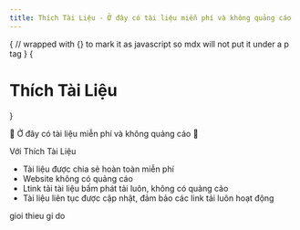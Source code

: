 ```yaml
---
title: Thích Tài Liệu - Ở đây có tài liệu miễn phí và không quảng cáo
---
```



<style jsx global>{`
body {
  background-image: radial-gradient(#ddd 1px, transparent 0),
    radial-gradient(#ddd 1px, transparent 0);
  background-position: 0 0, 25px 25px;
  background-size: 50px 50px;
}
.dark body {
  background-image: radial-gradient(#333 1px, transparent 0),
    radial-gradient(#333 1px, transparent 0);
}
`}</style>

{
// wrapped with {} to mark it as javascript so mdx will not put it under a p tag
}
{<h1 className="text-center font-extrabold md:text-5xl mt-8">Thích Tài Liệu</h1>}

<Bleed full>
    <div className="mx-auto max-w-full w-[880px] text-center px-4 mb-10">
      <p className="text-lg mb-2 text-gray-600 md:!text-2xl">
        🦄  Ở đây có tài liệu miễn phí và không quảng cáo 🦄
      </p>
    </div>
</Bleed>

Với Thích Tài Liệu

- Tài liệu được chia sẻ hoàn toàn miễn phí
- Website không có quảng cáo
- Ltink tải tài liệu bấm phát tải luôn, không có quảng cảo
- Tài liệu liên tục được cập nhật, đảm bảo các link tải luôn hoạt động  

<Callout emoji="🏎">
gioi thieu gi do
</Callout>

